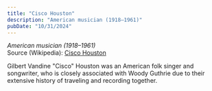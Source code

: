 ```yaml
---
title: "Cisco Houston"
description: "American musician (1918–1961)"
pubDate: "10/31/2024"
---
```


*American musician (1918–1961)*  
Source (Wikipedia): [Cisco Houston][1]

Gilbert Vandine "Cisco" Houston was an American folk singer and songwriter, who is closely associated with Woody Guthrie due to their extensive history of traveling and recording together.

[1]: https://en.wikipedia.org/wiki/Cisco_Houston
